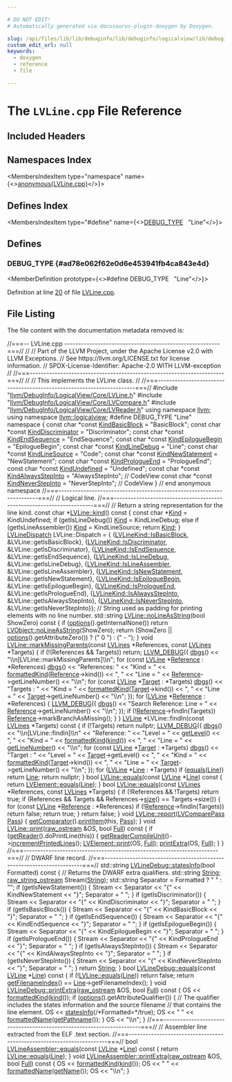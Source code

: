 ```yaml
---

# DO NOT EDIT!
# Automatically generated via docusaurus-plugin-doxygen by Doxygen.

slug: /api/files/lib/lib/debuginfo/lib/debuginfo/logicalview/lib/debuginfo/logicalview/core/lvline-cpp
custom_edit_url: null
keywords:
  - doxygen
  - reference
  - file

---
```





# The `LVLine.cpp` File Reference

<DoxygenPage pluginConfig={pluginConfig}>



## Included Headers

<IncludesList>
<IncludesListItem
  filePath="llvm/DebugInfo/LogicalView/Core/LVLine.h"
  permalink="/docs/api/files/include/include/llvm/include/llvm/debuginfo/include/llvm/debuginfo/logicalview/include/llvm/debuginfo/logicalview/core/lvline-h"
  isLocal="true" />
<IncludesListItem
  filePath="llvm/DebugInfo/LogicalView/Core/LVCompare.h"
  permalink="/docs/api/files/include/include/llvm/include/llvm/debuginfo/include/llvm/debuginfo/logicalview/include/llvm/debuginfo/logicalview/core/lvcompare-h"
  isLocal="true" />
<IncludesListItem
  filePath="llvm/DebugInfo/LogicalView/Core/LVReader.h"
  permalink="/docs/api/files/include/include/llvm/include/llvm/debuginfo/include/llvm/debuginfo/logicalview/include/llvm/debuginfo/logicalview/core/lvreader-h"
  isLocal="true" />
</IncludesList>

## Namespaces Index

<MembersIndex>

<MembersIndexItem
  type="namespace"
  name={<><a href="/docs/api/namespaces/anonymous-lvline-cpp-">anonymous&#123;LVLine.cpp&#125;</a></>}>
</MembersIndexItem>

</MembersIndex>

## Defines Index

<MembersIndex>

<MembersIndexItem
  type="#define"
  name={<><a href="#ad78e062f62e0d6e453941fb4ca843e4d">DEBUG&#95;TYPE</a>&nbsp;&nbsp;&nbsp;&quot;Line&quot;</>}>
</MembersIndexItem>

</MembersIndex>


<SectionDefinition>

## Defines

### DEBUG&#95;TYPE {#ad78e062f62e0d6e453941fb4ca843e4d}

<MemberDefinition
  prototype={<>#define DEBUG&#95;TYPE&nbsp;&nbsp;&nbsp;&quot;Line&quot;</>}>

Definition at line <a href="#l00020">20</a> of file <a href="/docs/api/files/lib/lib/debuginfo/lib/debuginfo/logicalview/lib/debuginfo/logicalview/core/lvline-cpp">LVLine.cpp</a>.
</MemberDefinition>

</SectionDefinition>

## File Listing

The file content with the documentation metadata removed is:

<ProgramListing>

<Link id="l00001" /><CodeLine lineNumber="1"><Highlight kind="comment">//===-- LVLine.cpp --------------------------------------------------------===//</Highlight><Highlight kind="normal"></Highlight></CodeLine>
<Link id="l00002" /><CodeLine lineNumber="2"><Highlight kind="normal"></Highlight><Highlight kind="comment">//</Highlight><Highlight kind="normal"></Highlight></CodeLine>
<Link id="l00003" /><CodeLine lineNumber="3"><Highlight kind="normal"></Highlight><Highlight kind="comment">// Part of the LLVM Project, under the Apache License v2.0 with LLVM Exceptions.</Highlight><Highlight kind="normal"></Highlight></CodeLine>
<Link id="l00004" /><CodeLine lineNumber="4"><Highlight kind="normal"></Highlight><Highlight kind="comment">// See https://llvm.org/LICENSE.txt for license information.</Highlight><Highlight kind="normal"></Highlight></CodeLine>
<Link id="l00005" /><CodeLine lineNumber="5"><Highlight kind="normal"></Highlight><Highlight kind="comment">// SPDX-License-Identifier: Apache-2.0 WITH LLVM-exception</Highlight><Highlight kind="normal"></Highlight></CodeLine>
<Link id="l00006" /><CodeLine lineNumber="6"><Highlight kind="normal"></Highlight><Highlight kind="comment">//</Highlight><Highlight kind="normal"></Highlight></CodeLine>
<Link id="l00007" /><CodeLine lineNumber="7"><Highlight kind="normal"></Highlight><Highlight kind="comment">//===----------------------------------------------------------------------===//</Highlight><Highlight kind="normal"></Highlight></CodeLine>
<Link id="l00008" /><CodeLine lineNumber="8"><Highlight kind="normal"></Highlight><Highlight kind="comment">//</Highlight><Highlight kind="normal"></Highlight></CodeLine>
<Link id="l00009" /><CodeLine lineNumber="9"><Highlight kind="normal"></Highlight><Highlight kind="comment">// This implements the LVLine class.</Highlight><Highlight kind="normal"></Highlight></CodeLine>
<Link id="l00010" /><CodeLine lineNumber="10"><Highlight kind="normal"></Highlight><Highlight kind="comment">//</Highlight><Highlight kind="normal"></Highlight></CodeLine>
<Link id="l00011" /><CodeLine lineNumber="11"><Highlight kind="normal"></Highlight><Highlight kind="comment">//===----------------------------------------------------------------------===//</Highlight><Highlight kind="normal"></Highlight></CodeLine>
<Link id="l00012" /><CodeLine lineNumber="12"><Highlight kind="normal"></Highlight></CodeLine>
<Link id="l00013" /><CodeLine lineNumber="13"><Highlight kind="normal"></Highlight><Highlight kind="preprocessor">#include &quot;<a href="/docs/api/files/include/include/llvm/include/llvm/debuginfo/include/llvm/debuginfo/logicalview/include/llvm/debuginfo/logicalview/core/lvline-h">llvm/DebugInfo/LogicalView/Core/LVLine.h</a>&quot;</Highlight><Highlight kind="normal"></Highlight></CodeLine>
<Link id="l00014" /><CodeLine lineNumber="14"><Highlight kind="normal"></Highlight><Highlight kind="preprocessor">#include &quot;<a href="/docs/api/files/include/include/llvm/include/llvm/debuginfo/include/llvm/debuginfo/logicalview/include/llvm/debuginfo/logicalview/core/lvcompare-h">llvm/DebugInfo/LogicalView/Core/LVCompare.h</a>&quot;</Highlight><Highlight kind="normal"></Highlight></CodeLine>
<Link id="l00015" /><CodeLine lineNumber="15"><Highlight kind="normal"></Highlight><Highlight kind="preprocessor">#include &quot;<a href="/docs/api/files/include/include/llvm/include/llvm/debuginfo/include/llvm/debuginfo/logicalview/include/llvm/debuginfo/logicalview/core/lvreader-h">llvm/DebugInfo/LogicalView/Core/LVReader.h</a>&quot;</Highlight><Highlight kind="normal"></Highlight></CodeLine>
<Link id="l00016" /><CodeLine lineNumber="16"><Highlight kind="normal"></Highlight></CodeLine>
<Link id="l00017" /><CodeLine lineNumber="17"><Highlight kind="normal"></Highlight><Highlight kind="keyword">using namespace </Highlight><Highlight kind="normal"><a href="/docs/api/namespaces/llvm">llvm</a>;</Highlight></CodeLine>
<Link id="l00018" /><CodeLine lineNumber="18"><Highlight kind="normal"></Highlight><Highlight kind="keyword">using namespace </Highlight><Highlight kind="normal"><a href="/docs/api/namespaces/llvm/logicalview">llvm::logicalview</a>;</Highlight></CodeLine>
<Link id="l00019" /><CodeLine lineNumber="19"><Highlight kind="normal"></Highlight></CodeLine>
<Link id="l00020" /><CodeLine lineNumber="20" lineLink="#ad78e062f62e0d6e453941fb4ca843e4d"><Highlight kind="normal"></Highlight><Highlight kind="preprocessor">#define DEBUG&#95;TYPE &quot;Line&quot;</Highlight><Highlight kind="normal"></Highlight></CodeLine>
<Link id="l00021" /><CodeLine lineNumber="21"><Highlight kind="normal"></Highlight></CodeLine>
<Link id="l00022" /><CodeLine lineNumber="22" lineLink="/docs/api/namespaces/anonymous-lvline-cpp-"><Highlight kind="normal"></Highlight><Highlight kind="keyword">namespace </Highlight><Highlight kind="normal">&#123;</Highlight></CodeLine>
<Link id="l00023" /><CodeLine lineNumber="23" lineLink="/docs/api/namespaces/anonymous-lvline-cpp-/#af4d00491e0e47d9edec9cd85990ebac5"><Highlight kind="normal"></Highlight><Highlight kind="keyword">const</Highlight><Highlight kind="normal"> </Highlight><Highlight kind="keywordtype">char</Highlight><Highlight kind="normal"> &#42;</Highlight><Highlight kind="keyword">const</Highlight><Highlight kind="normal"> <a href="/docs/api/namespaces/anonymous-lvline-cpp-/#af4d00491e0e47d9edec9cd85990ebac5">KindBasicBlock</a> = </Highlight><Highlight kind="stringliteral">&quot;BasicBlock&quot;</Highlight><Highlight kind="normal">;</Highlight></CodeLine>
<Link id="l00024" /><CodeLine lineNumber="24" lineLink="/docs/api/namespaces/anonymous-lvline-cpp-/#adf0fe3ce808fe9d66c70c8353bf980eb"><Highlight kind="normal"></Highlight><Highlight kind="keyword">const</Highlight><Highlight kind="normal"> </Highlight><Highlight kind="keywordtype">char</Highlight><Highlight kind="normal"> &#42;</Highlight><Highlight kind="keyword">const</Highlight><Highlight kind="normal"> <a href="/docs/api/namespaces/anonymous-lvline-cpp-/#adf0fe3ce808fe9d66c70c8353bf980eb">KindDiscriminator</a> = </Highlight><Highlight kind="stringliteral">&quot;Discriminator&quot;</Highlight><Highlight kind="normal">;</Highlight></CodeLine>
<Link id="l00025" /><CodeLine lineNumber="25" lineLink="/docs/api/namespaces/anonymous-lvline-cpp-/#a4d871fc97745bc2f42886e6e22c95e2d"><Highlight kind="normal"></Highlight><Highlight kind="keyword">const</Highlight><Highlight kind="normal"> </Highlight><Highlight kind="keywordtype">char</Highlight><Highlight kind="normal"> &#42;</Highlight><Highlight kind="keyword">const</Highlight><Highlight kind="normal"> <a href="/docs/api/namespaces/anonymous-lvline-cpp-/#a4d871fc97745bc2f42886e6e22c95e2d">KindEndSequence</a> = </Highlight><Highlight kind="stringliteral">&quot;EndSequence&quot;</Highlight><Highlight kind="normal">;</Highlight></CodeLine>
<Link id="l00026" /><CodeLine lineNumber="26" lineLink="/docs/api/namespaces/anonymous-lvline-cpp-/#a1f2c512e9cfc98301f1100fde143841c"><Highlight kind="normal"></Highlight><Highlight kind="keyword">const</Highlight><Highlight kind="normal"> </Highlight><Highlight kind="keywordtype">char</Highlight><Highlight kind="normal"> &#42;</Highlight><Highlight kind="keyword">const</Highlight><Highlight kind="normal"> <a href="/docs/api/namespaces/anonymous-lvline-cpp-/#a1f2c512e9cfc98301f1100fde143841c">KindEpilogueBegin</a> = </Highlight><Highlight kind="stringliteral">&quot;EpilogueBegin&quot;</Highlight><Highlight kind="normal">;</Highlight></CodeLine>
<Link id="l00027" /><CodeLine lineNumber="27" lineLink="/docs/api/namespaces/anonymous-lvline-cpp-/#a05a82780ea22636fde9b115f29109b72"><Highlight kind="normal"></Highlight><Highlight kind="keyword">const</Highlight><Highlight kind="normal"> </Highlight><Highlight kind="keywordtype">char</Highlight><Highlight kind="normal"> &#42;</Highlight><Highlight kind="keyword">const</Highlight><Highlight kind="normal"> <a href="/docs/api/namespaces/anonymous-lvline-cpp-/#a05a82780ea22636fde9b115f29109b72">KindLineDebug</a> = </Highlight><Highlight kind="stringliteral">&quot;Line&quot;</Highlight><Highlight kind="normal">;</Highlight></CodeLine>
<Link id="l00028" /><CodeLine lineNumber="28" lineLink="/docs/api/namespaces/anonymous-lvline-cpp-/#a9e30456829a3abf7c9fb5f3abe983f82"><Highlight kind="normal"></Highlight><Highlight kind="keyword">const</Highlight><Highlight kind="normal"> </Highlight><Highlight kind="keywordtype">char</Highlight><Highlight kind="normal"> &#42;</Highlight><Highlight kind="keyword">const</Highlight><Highlight kind="normal"> <a href="/docs/api/namespaces/anonymous-lvline-cpp-/#a9e30456829a3abf7c9fb5f3abe983f82">KindLineSource</a> = </Highlight><Highlight kind="stringliteral">&quot;Code&quot;</Highlight><Highlight kind="normal">;</Highlight></CodeLine>
<Link id="l00029" /><CodeLine lineNumber="29" lineLink="/docs/api/namespaces/anonymous-lvline-cpp-/#a74cf1069e021322119a27002f139beba"><Highlight kind="normal"></Highlight><Highlight kind="keyword">const</Highlight><Highlight kind="normal"> </Highlight><Highlight kind="keywordtype">char</Highlight><Highlight kind="normal"> &#42;</Highlight><Highlight kind="keyword">const</Highlight><Highlight kind="normal"> <a href="/docs/api/namespaces/anonymous-lvline-cpp-/#a74cf1069e021322119a27002f139beba">KindNewStatement</a> = </Highlight><Highlight kind="stringliteral">&quot;NewStatement&quot;</Highlight><Highlight kind="normal">;</Highlight></CodeLine>
<Link id="l00030" /><CodeLine lineNumber="30" lineLink="/docs/api/namespaces/anonymous-lvline-cpp-/#a0acd7cf8ed1d74ffd03bcc187414f463"><Highlight kind="normal"></Highlight><Highlight kind="keyword">const</Highlight><Highlight kind="normal"> </Highlight><Highlight kind="keywordtype">char</Highlight><Highlight kind="normal"> &#42;</Highlight><Highlight kind="keyword">const</Highlight><Highlight kind="normal"> <a href="/docs/api/namespaces/anonymous-lvline-cpp-/#a0acd7cf8ed1d74ffd03bcc187414f463">KindPrologueEnd</a> = </Highlight><Highlight kind="stringliteral">&quot;PrologueEnd&quot;</Highlight><Highlight kind="normal">;</Highlight></CodeLine>
<Link id="l00031" /><CodeLine lineNumber="31" lineLink="/docs/api/namespaces/anonymous-lvline-cpp-/#a2df4afc504f3b3c42fb8d8e926c761db"><Highlight kind="normal"></Highlight><Highlight kind="keyword">const</Highlight><Highlight kind="normal"> </Highlight><Highlight kind="keywordtype">char</Highlight><Highlight kind="normal"> &#42;</Highlight><Highlight kind="keyword">const</Highlight><Highlight kind="normal"> <a href="/docs/api/namespaces/anonymous-lvline-cpp-/#a2df4afc504f3b3c42fb8d8e926c761db">KindUndefined</a> = </Highlight><Highlight kind="stringliteral">&quot;Undefined&quot;</Highlight><Highlight kind="normal">;</Highlight></CodeLine>
<Link id="l00032" /><CodeLine lineNumber="32" lineLink="/docs/api/namespaces/anonymous-lvline-cpp-/#ac9f03bf6beea5fb9675367abf5deb58d"><Highlight kind="normal"></Highlight><Highlight kind="keyword">const</Highlight><Highlight kind="normal"> </Highlight><Highlight kind="keywordtype">char</Highlight><Highlight kind="normal"> &#42;</Highlight><Highlight kind="keyword">const</Highlight><Highlight kind="normal"> <a href="/docs/api/namespaces/anonymous-lvline-cpp-/#ac9f03bf6beea5fb9675367abf5deb58d">KindAlwaysStepInto</a> = </Highlight><Highlight kind="stringliteral">&quot;AlwaysStepInto&quot;</Highlight><Highlight kind="normal">; </Highlight><Highlight kind="comment">// CodeView</Highlight><Highlight kind="normal"></Highlight></CodeLine>
<Link id="l00033" /><CodeLine lineNumber="33" lineLink="/docs/api/namespaces/anonymous-lvline-cpp-/#ae8e874a5f2c1c0f2502f66510dccd155"><Highlight kind="normal"></Highlight><Highlight kind="keyword">const</Highlight><Highlight kind="normal"> </Highlight><Highlight kind="keywordtype">char</Highlight><Highlight kind="normal"> &#42;</Highlight><Highlight kind="keyword">const</Highlight><Highlight kind="normal"> <a href="/docs/api/namespaces/anonymous-lvline-cpp-/#ae8e874a5f2c1c0f2502f66510dccd155">KindNeverStepInto</a> = </Highlight><Highlight kind="stringliteral">&quot;NeverStepInto&quot;</Highlight><Highlight kind="normal">;   </Highlight><Highlight kind="comment">// CodeView</Highlight><Highlight kind="normal"></Highlight></CodeLine>
<Link id="l00034" /><CodeLine lineNumber="34"><Highlight kind="normal">&#125; </Highlight><Highlight kind="comment">// end anonymous namespace</Highlight><Highlight kind="normal"></Highlight></CodeLine>
<Link id="l00035" /><CodeLine lineNumber="35"><Highlight kind="normal"></Highlight></CodeLine>
<Link id="l00036" /><CodeLine lineNumber="36"><Highlight kind="normal"></Highlight><Highlight kind="comment">//===----------------------------------------------------------------------===//</Highlight><Highlight kind="normal"></Highlight></CodeLine>
<Link id="l00037" /><CodeLine lineNumber="37"><Highlight kind="normal"></Highlight><Highlight kind="comment">// Logical line.</Highlight><Highlight kind="normal"></Highlight></CodeLine>
<Link id="l00038" /><CodeLine lineNumber="38"><Highlight kind="normal"></Highlight><Highlight kind="comment">//===----------------------------------------------------------------------===//</Highlight><Highlight kind="normal"></Highlight></CodeLine>
<Link id="l00039" /><CodeLine lineNumber="39"><Highlight kind="normal"></Highlight><Highlight kind="comment">// Return a string representation for the line kind.</Highlight><Highlight kind="normal"></Highlight></CodeLine>
<Link id="l00040" /><CodeLine lineNumber="40" lineLink="/docs/api/classes/llvm/logicalview/lvline/#adc5ba30e9e04600372b7d3cf7e957fd5"><Highlight kind="normal"></Highlight><Highlight kind="keyword">const</Highlight><Highlight kind="normal"> </Highlight><Highlight kind="keywordtype">char</Highlight><Highlight kind="normal"> &#42;<a href="/docs/api/classes/llvm/logicalview/lvline/#adc5ba30e9e04600372b7d3cf7e957fd5">LVLine::kind</a>()</Highlight><Highlight kind="keyword"> const </Highlight><Highlight kind="normal">&#123;</Highlight></CodeLine>
<Link id="l00041" /><CodeLine lineNumber="41"><Highlight kind="normal">  </Highlight><Highlight kind="keyword">const</Highlight><Highlight kind="normal"> </Highlight><Highlight kind="keywordtype">char</Highlight><Highlight kind="normal"> &#42;<a href="/docs/api/namespaces/llvm/logicalview/#af64c789b30b79a5f18889270bccef27ead626102cfc2416a570fc0dc582a9b771">Kind</a> = KindUndefined;</Highlight></CodeLine>
<Link id="l00042" /><CodeLine lineNumber="42"><Highlight kind="normal">  </Highlight><Highlight kind="keywordflow">if</Highlight><Highlight kind="normal"> (getIsLineDebug())</Highlight></CodeLine>
<Link id="l00043" /><CodeLine lineNumber="43"><Highlight kind="normal">    <a href="/docs/api/namespaces/llvm/logicalview/#af64c789b30b79a5f18889270bccef27ead626102cfc2416a570fc0dc582a9b771">Kind</a> = KindLineDebug;</Highlight></CodeLine>
<Link id="l00044" /><CodeLine lineNumber="44"><Highlight kind="normal">  </Highlight><Highlight kind="keywordflow">else</Highlight><Highlight kind="normal"> </Highlight><Highlight kind="keywordflow">if</Highlight><Highlight kind="normal"> (getIsLineAssembler())</Highlight></CodeLine>
<Link id="l00045" /><CodeLine lineNumber="45"><Highlight kind="normal">    <a href="/docs/api/namespaces/llvm/logicalview/#af64c789b30b79a5f18889270bccef27ead626102cfc2416a570fc0dc582a9b771">Kind</a> = KindLineSource;</Highlight></CodeLine>
<Link id="l00046" /><CodeLine lineNumber="46"><Highlight kind="normal">  </Highlight><Highlight kind="keywordflow">return</Highlight><Highlight kind="normal"> <a href="/docs/api/namespaces/llvm/logicalview/#af64c789b30b79a5f18889270bccef27ead626102cfc2416a570fc0dc582a9b771">Kind</a>;</Highlight></CodeLine>
<Link id="l00047" /><CodeLine lineNumber="47"><Highlight kind="normal">&#125;</Highlight></CodeLine>
<Link id="l00048" /><CodeLine lineNumber="48"><Highlight kind="normal"></Highlight></CodeLine>
<Link id="l00049" /><CodeLine lineNumber="49"><Highlight kind="normal"><a href="/docs/api/namespaces/llvm/logicalview/#a1e9ba607f668a01329e28f5ed0762246">LVLineDispatch</a> LVLine::Dispatch = &#123;</Highlight></CodeLine>
<Link id="l00050" /><CodeLine lineNumber="50"><Highlight kind="normal">    &#123;<a href="/docs/api/namespaces/llvm/logicalview/#a4fb88498f1d8cd98780c0efa2f375336a6168a0859683f97b2b5d9cbba8c8e257">LVLineKind::IsBasicBlock</a>, &amp;LVLine::getIsBasicBlock&#125;,</Highlight></CodeLine>
<Link id="l00051" /><CodeLine lineNumber="51"><Highlight kind="normal">    &#123;<a href="/docs/api/namespaces/llvm/logicalview/#a4fb88498f1d8cd98780c0efa2f375336af68d45f25392ac94653fdef15baff34e">LVLineKind::IsDiscriminator</a>, &amp;LVLine::getIsDiscriminator&#125;,</Highlight></CodeLine>
<Link id="l00052" /><CodeLine lineNumber="52"><Highlight kind="normal">    &#123;<a href="/docs/api/namespaces/llvm/logicalview/#a4fb88498f1d8cd98780c0efa2f375336abd287ea9da334cd09c1e2c67af106bc6">LVLineKind::IsEndSequence</a>, &amp;LVLine::getIsEndSequence&#125;,</Highlight></CodeLine>
<Link id="l00053" /><CodeLine lineNumber="53"><Highlight kind="normal">    &#123;<a href="/docs/api/namespaces/llvm/logicalview/#a4fb88498f1d8cd98780c0efa2f375336a45bb89d7ce1e65df49f3c2a5cf216a9e">LVLineKind::IsLineDebug</a>, &amp;LVLine::getIsLineDebug&#125;,</Highlight></CodeLine>
<Link id="l00054" /><CodeLine lineNumber="54"><Highlight kind="normal">    &#123;<a href="/docs/api/namespaces/llvm/logicalview/#a4fb88498f1d8cd98780c0efa2f375336a35ff992760017bb12dd87737bc73c50b">LVLineKind::IsLineAssembler</a>, &amp;LVLine::getIsLineAssembler&#125;,</Highlight></CodeLine>
<Link id="l00055" /><CodeLine lineNumber="55"><Highlight kind="normal">    &#123;<a href="/docs/api/namespaces/llvm/logicalview/#a4fb88498f1d8cd98780c0efa2f375336aa029b03eaba8b6dfabd628cf32ac4f44">LVLineKind::IsNewStatement</a>, &amp;LVLine::getIsNewStatement&#125;,</Highlight></CodeLine>
<Link id="l00056" /><CodeLine lineNumber="56"><Highlight kind="normal">    &#123;<a href="/docs/api/namespaces/llvm/logicalview/#a4fb88498f1d8cd98780c0efa2f375336a3b10f9d068c0e6888102f444a501c47b">LVLineKind::IsEpilogueBegin</a>, &amp;LVLine::getIsEpilogueBegin&#125;,</Highlight></CodeLine>
<Link id="l00057" /><CodeLine lineNumber="57"><Highlight kind="normal">    &#123;<a href="/docs/api/namespaces/llvm/logicalview/#a4fb88498f1d8cd98780c0efa2f375336aa5a52802d816b1166f70222433e6c6dd">LVLineKind::IsPrologueEnd</a>, &amp;LVLine::getIsPrologueEnd&#125;,</Highlight></CodeLine>
<Link id="l00058" /><CodeLine lineNumber="58"><Highlight kind="normal">    &#123;<a href="/docs/api/namespaces/llvm/logicalview/#a4fb88498f1d8cd98780c0efa2f375336a50d4705ee0083c52abb656dd67ddb150">LVLineKind::IsAlwaysStepInto</a>, &amp;LVLine::getIsAlwaysStepInto&#125;,</Highlight></CodeLine>
<Link id="l00059" /><CodeLine lineNumber="59"><Highlight kind="normal">    &#123;<a href="/docs/api/namespaces/llvm/logicalview/#a4fb88498f1d8cd98780c0efa2f375336af078f2fd1776dd9cdd59522d51309ea0">LVLineKind::IsNeverStepInto</a>, &amp;LVLine::getIsNeverStepInto&#125;&#125;;</Highlight></CodeLine>
<Link id="l00060" /><CodeLine lineNumber="60"><Highlight kind="normal"></Highlight></CodeLine>
<Link id="l00061" /><CodeLine lineNumber="61"><Highlight kind="normal"></Highlight><Highlight kind="comment">// String used as padding for printing elements with no line number.</Highlight><Highlight kind="normal"></Highlight></CodeLine>
<Link id="l00062" /><CodeLine lineNumber="62" lineLink="/docs/api/classes/llvm/logicalview/lvline/#a1a3b0435e59b8930d71e535e11a9b4de"><Highlight kind="normal">std::string <a href="/docs/api/classes/llvm/logicalview/lvline/#a1a3b0435e59b8930d71e535e11a9b4de">LVLine::noLineAsString</a>(</Highlight><Highlight kind="keywordtype">bool</Highlight><Highlight kind="normal"> ShowZero)</Highlight><Highlight kind="keyword"> const </Highlight><Highlight kind="normal">&#123;</Highlight></CodeLine>
<Link id="l00063" /><CodeLine lineNumber="63"><Highlight kind="normal">  </Highlight><Highlight kind="keywordflow">if</Highlight><Highlight kind="normal"> (<a href="/docs/api/namespaces/llvm/logicalview/#adc3278484dd140d018661381153aaf8d">options</a>().getInternalNone())</Highlight></CodeLine>
<Link id="l00064" /><CodeLine lineNumber="64"><Highlight kind="normal">    </Highlight><Highlight kind="keywordflow">return</Highlight><Highlight kind="normal"> <a href="/docs/api/classes/llvm/logicalview/lvobject/#ac84d4fb8f9150eb2b1c33b5f578eea90">LVObject::noLineAsString</a>(ShowZero);</Highlight></CodeLine>
<Link id="l00065" /><CodeLine lineNumber="65"><Highlight kind="normal">  </Highlight><Highlight kind="keywordflow">return</Highlight><Highlight kind="normal"> (ShowZero || <a href="/docs/api/namespaces/llvm/logicalview/#adc3278484dd140d018661381153aaf8d">options</a>().getAttributeZero()) ? (</Highlight><Highlight kind="stringliteral">&quot;    0   &quot;</Highlight><Highlight kind="normal">)</Highlight></CodeLine>
<Link id="l00066" /><CodeLine lineNumber="66"><Highlight kind="normal">                                                    : (</Highlight><Highlight kind="stringliteral">&quot;    -   &quot;</Highlight><Highlight kind="normal">);</Highlight></CodeLine>
<Link id="l00067" /><CodeLine lineNumber="67"><Highlight kind="normal">&#125;</Highlight></CodeLine>
<Link id="l00068" /><CodeLine lineNumber="68"><Highlight kind="normal"></Highlight></CodeLine>
<Link id="l00069" /><CodeLine lineNumber="69" lineLink="/docs/api/classes/llvm/logicalview/lvline/#a6d546d2dc7691a900b4ce56e867c3831"><Highlight kind="normal"></Highlight><Highlight kind="keywordtype">void</Highlight><Highlight kind="normal"> <a href="/docs/api/classes/llvm/logicalview/lvline/#a6d546d2dc7691a900b4ce56e867c3831">LVLine::markMissingParents</a>(</Highlight><Highlight kind="keyword">const</Highlight><Highlight kind="normal"> <a href="/docs/api/namespaces/llvm/logicalview/#ad04c501dd7f0cb888ae3e44b71be05e0">LVLines</a> &#42;References,</Highlight></CodeLine>
<Link id="l00070" /><CodeLine lineNumber="70"><Highlight kind="normal">                                </Highlight><Highlight kind="keyword">const</Highlight><Highlight kind="normal"> <a href="/docs/api/namespaces/llvm/logicalview/#ad04c501dd7f0cb888ae3e44b71be05e0">LVLines</a> &#42;Targets) &#123;</Highlight></CodeLine>
<Link id="l00071" /><CodeLine lineNumber="71"><Highlight kind="normal">  </Highlight><Highlight kind="keywordflow">if</Highlight><Highlight kind="normal"> (!(References &amp;&amp; Targets))</Highlight></CodeLine>
<Link id="l00072" /><CodeLine lineNumber="72"><Highlight kind="normal">    </Highlight><Highlight kind="keywordflow">return</Highlight><Highlight kind="normal">;</Highlight></CodeLine>
<Link id="l00073" /><CodeLine lineNumber="73"><Highlight kind="normal"></Highlight></CodeLine>
<Link id="l00074" /><CodeLine lineNumber="74"><Highlight kind="normal">  <a href="/docs/api/files/include/include/llvm/include/llvm/support/debug-h/#a196897517069dda1bdb549e24468f7d7">LLVM&#95;DEBUG</a>(&#123;</Highlight></CodeLine>
<Link id="l00075" /><CodeLine lineNumber="75"><Highlight kind="normal">    <a href="/docs/api/namespaces/llvm/#a7c46c742c31be54870e2038048e6b391">dbgs</a>() &lt;&lt; </Highlight><Highlight kind="stringliteral">&quot;\\n&#91;LVLine::markMissingParents&#93;\\n&quot;</Highlight><Highlight kind="normal">;</Highlight></CodeLine>
<Link id="l00076" /><CodeLine lineNumber="76"><Highlight kind="normal">    </Highlight><Highlight kind="keywordflow">for</Highlight><Highlight kind="normal"> (</Highlight><Highlight kind="keyword">const</Highlight><Highlight kind="normal"> <a href="/docs/api/classes/llvm/logicalview/lvline/#a1015eee700c3e9537e1d692d4f3834d8">LVLine</a> &#42;<a href="/docs/api/namespaces/llvm/logicalview/#a9696bc411b0a7022c2cc78bff5173cefa63d5049791d9d79d86e9a108b0a999ca">Reference</a> : &#42;References)</Highlight></CodeLine>
<Link id="l00077" /><CodeLine lineNumber="77"><Highlight kind="normal">      <a href="/docs/api/namespaces/llvm/#a7c46c742c31be54870e2038048e6b391">dbgs</a>() &lt;&lt; </Highlight><Highlight kind="stringliteral">&quot;References: &quot;</Highlight><Highlight kind="normal"></Highlight></CodeLine>
<Link id="l00078" /><CodeLine lineNumber="78"><Highlight kind="normal">             &lt;&lt; </Highlight><Highlight kind="stringliteral">&quot;Kind = &quot;</Highlight><Highlight kind="normal"> &lt;&lt; <a href="/docs/api/namespaces/llvm/logicalview/#a50fdebf875bf1c764f2dcea6d0eadb35">formattedKind</a>(<a href="/docs/api/namespaces/llvm/logicalview/#a9696bc411b0a7022c2cc78bff5173cefa63d5049791d9d79d86e9a108b0a999ca">Reference</a>-&gt;kind()) &lt;&lt; </Highlight><Highlight kind="stringliteral">&quot;, &quot;</Highlight><Highlight kind="normal"></Highlight></CodeLine>
<Link id="l00079" /><CodeLine lineNumber="79"><Highlight kind="normal">             &lt;&lt; </Highlight><Highlight kind="stringliteral">&quot;Line = &quot;</Highlight><Highlight kind="normal"> &lt;&lt; <a href="/docs/api/namespaces/llvm/logicalview/#a9696bc411b0a7022c2cc78bff5173cefa63d5049791d9d79d86e9a108b0a999ca">Reference</a>-&gt;getLineNumber() &lt;&lt; </Highlight><Highlight kind="stringliteral">&quot;\\n&quot;</Highlight><Highlight kind="normal">;</Highlight></CodeLine>
<Link id="l00080" /><CodeLine lineNumber="80"><Highlight kind="normal">    </Highlight><Highlight kind="keywordflow">for</Highlight><Highlight kind="normal"> (</Highlight><Highlight kind="keyword">const</Highlight><Highlight kind="normal"> <a href="/docs/api/classes/llvm/logicalview/lvline/#a1015eee700c3e9537e1d692d4f3834d8">LVLine</a> &#42;<a href="/docs/api/classes/llvm/target">Target</a> : &#42;Targets)</Highlight></CodeLine>
<Link id="l00081" /><CodeLine lineNumber="81"><Highlight kind="normal">      <a href="/docs/api/namespaces/llvm/#a7c46c742c31be54870e2038048e6b391">dbgs</a>() &lt;&lt; </Highlight><Highlight kind="stringliteral">&quot;Targets   : &quot;</Highlight><Highlight kind="normal"></Highlight></CodeLine>
<Link id="l00082" /><CodeLine lineNumber="82"><Highlight kind="normal">             &lt;&lt; </Highlight><Highlight kind="stringliteral">&quot;Kind = &quot;</Highlight><Highlight kind="normal"> &lt;&lt; <a href="/docs/api/namespaces/llvm/logicalview/#a50fdebf875bf1c764f2dcea6d0eadb35">formattedKind</a>(<a href="/docs/api/classes/llvm/target">Target</a>-&gt;kind()) &lt;&lt; </Highlight><Highlight kind="stringliteral">&quot;, &quot;</Highlight><Highlight kind="normal"></Highlight></CodeLine>
<Link id="l00083" /><CodeLine lineNumber="83"><Highlight kind="normal">             &lt;&lt; </Highlight><Highlight kind="stringliteral">&quot;Line = &quot;</Highlight><Highlight kind="normal"> &lt;&lt; <a href="/docs/api/classes/llvm/target">Target</a>-&gt;getLineNumber() &lt;&lt; </Highlight><Highlight kind="stringliteral">&quot;\\n&quot;</Highlight><Highlight kind="normal">;</Highlight></CodeLine>
<Link id="l00084" /><CodeLine lineNumber="84"><Highlight kind="normal">  &#125;);</Highlight></CodeLine>
<Link id="l00085" /><CodeLine lineNumber="85"><Highlight kind="normal"></Highlight></CodeLine>
<Link id="l00086" /><CodeLine lineNumber="86"><Highlight kind="normal">  </Highlight><Highlight kind="keywordflow">for</Highlight><Highlight kind="normal"> (<a href="/docs/api/classes/llvm/logicalview/lvline/#a1015eee700c3e9537e1d692d4f3834d8">LVLine</a> &#42;<a href="/docs/api/namespaces/llvm/logicalview/#a9696bc411b0a7022c2cc78bff5173cefa63d5049791d9d79d86e9a108b0a999ca">Reference</a> : &#42;References) &#123;</Highlight></CodeLine>
<Link id="l00087" /><CodeLine lineNumber="87"><Highlight kind="normal">    <a href="/docs/api/files/include/include/llvm/include/llvm/support/debug-h/#a196897517069dda1bdb549e24468f7d7">LLVM&#95;DEBUG</a>(&#123;</Highlight></CodeLine>
<Link id="l00088" /><CodeLine lineNumber="88"><Highlight kind="normal">      <a href="/docs/api/namespaces/llvm/#a7c46c742c31be54870e2038048e6b391">dbgs</a>() &lt;&lt; </Highlight><Highlight kind="stringliteral">&quot;Search Reference: Line = &quot;</Highlight><Highlight kind="normal"> &lt;&lt; <a href="/docs/api/namespaces/llvm/logicalview/#a9696bc411b0a7022c2cc78bff5173cefa63d5049791d9d79d86e9a108b0a999ca">Reference</a>-&gt;getLineNumber()</Highlight></CodeLine>
<Link id="l00089" /><CodeLine lineNumber="89"><Highlight kind="normal">             &lt;&lt; </Highlight><Highlight kind="stringliteral">&quot;\\n&quot;</Highlight><Highlight kind="normal">;</Highlight></CodeLine>
<Link id="l00090" /><CodeLine lineNumber="90"><Highlight kind="normal">    &#125;);</Highlight></CodeLine>
<Link id="l00091" /><CodeLine lineNumber="91"><Highlight kind="normal">    </Highlight><Highlight kind="keywordflow">if</Highlight><Highlight kind="normal"> (!<a href="/docs/api/namespaces/llvm/logicalview/#a9696bc411b0a7022c2cc78bff5173cefa63d5049791d9d79d86e9a108b0a999ca">Reference</a>-&gt;findIn(Targets))</Highlight></CodeLine>
<Link id="l00092" /><CodeLine lineNumber="92"><Highlight kind="normal">      <a href="/docs/api/namespaces/llvm/logicalview/#a9696bc411b0a7022c2cc78bff5173cefa63d5049791d9d79d86e9a108b0a999ca">Reference</a>-&gt;markBranchAsMissing();</Highlight></CodeLine>
<Link id="l00093" /><CodeLine lineNumber="93"><Highlight kind="normal">  &#125;</Highlight></CodeLine>
<Link id="l00094" /><CodeLine lineNumber="94"><Highlight kind="normal">&#125;</Highlight></CodeLine>
<Link id="l00095" /><CodeLine lineNumber="95"><Highlight kind="normal"></Highlight></CodeLine>
<Link id="l00096" /><CodeLine lineNumber="96"><Highlight kind="normal"><a href="/docs/api/classes/llvm/logicalview/lvline">LVLine</a> &#42;LVLine::findIn(</Highlight><Highlight kind="keyword">const</Highlight><Highlight kind="normal"> <a href="/docs/api/namespaces/llvm/logicalview/#ad04c501dd7f0cb888ae3e44b71be05e0">LVLines</a> &#42;Targets)</Highlight><Highlight kind="keyword"> const </Highlight><Highlight kind="normal">&#123;</Highlight></CodeLine>
<Link id="l00097" /><CodeLine lineNumber="97"><Highlight kind="normal">  </Highlight><Highlight kind="keywordflow">if</Highlight><Highlight kind="normal"> (!Targets)</Highlight></CodeLine>
<Link id="l00098" /><CodeLine lineNumber="98"><Highlight kind="normal">    </Highlight><Highlight kind="keywordflow">return</Highlight><Highlight kind="normal"> </Highlight><Highlight kind="keyword">nullptr</Highlight><Highlight kind="normal">;</Highlight></CodeLine>
<Link id="l00099" /><CodeLine lineNumber="99"><Highlight kind="normal"></Highlight></CodeLine>
<Link id="l00100" /><CodeLine lineNumber="100"><Highlight kind="normal">  <a href="/docs/api/files/include/include/llvm/include/llvm/support/debug-h/#a196897517069dda1bdb549e24468f7d7">LLVM&#95;DEBUG</a>(&#123;</Highlight></CodeLine>
<Link id="l00101" /><CodeLine lineNumber="101"><Highlight kind="normal">    <a href="/docs/api/namespaces/llvm/#a7c46c742c31be54870e2038048e6b391">dbgs</a>() &lt;&lt; </Highlight><Highlight kind="stringliteral">&quot;\\n&#91;LVLine::findIn&#93;\\n&quot;</Highlight><Highlight kind="normal"></Highlight></CodeLine>
<Link id="l00102" /><CodeLine lineNumber="102"><Highlight kind="normal">           &lt;&lt; </Highlight><Highlight kind="stringliteral">&quot;Reference: &quot;</Highlight><Highlight kind="normal"></Highlight></CodeLine>
<Link id="l00103" /><CodeLine lineNumber="103"><Highlight kind="normal">           &lt;&lt; </Highlight><Highlight kind="stringliteral">&quot;Level = &quot;</Highlight><Highlight kind="normal"> &lt;&lt; <a href="/docs/api/classes/llvm/logicalview/lvobject/#a959a880a044bc5df9bd3877d9a2001cd">getLevel</a>() &lt;&lt; </Highlight><Highlight kind="stringliteral">&quot;, &quot;</Highlight><Highlight kind="normal"></Highlight></CodeLine>
<Link id="l00104" /><CodeLine lineNumber="104"><Highlight kind="normal">           &lt;&lt; </Highlight><Highlight kind="stringliteral">&quot;Kind = &quot;</Highlight><Highlight kind="normal"> &lt;&lt; <a href="/docs/api/namespaces/llvm/logicalview/#a50fdebf875bf1c764f2dcea6d0eadb35">formattedKind</a>(<a href="/docs/api/classes/llvm/logicalview/lvline/#adc5ba30e9e04600372b7d3cf7e957fd5">kind</a>()) &lt;&lt; </Highlight><Highlight kind="stringliteral">&quot;, &quot;</Highlight><Highlight kind="normal"></Highlight></CodeLine>
<Link id="l00105" /><CodeLine lineNumber="105"><Highlight kind="normal">           &lt;&lt; </Highlight><Highlight kind="stringliteral">&quot;Line = &quot;</Highlight><Highlight kind="normal"> &lt;&lt; <a href="/docs/api/classes/llvm/logicalview/lvobject/#ac47eb4987d3db85355e932bd4da81afc">getLineNumber</a>() &lt;&lt; </Highlight><Highlight kind="stringliteral">&quot;\\n&quot;</Highlight><Highlight kind="normal">;</Highlight></CodeLine>
<Link id="l00106" /><CodeLine lineNumber="106"><Highlight kind="normal">    </Highlight><Highlight kind="keywordflow">for</Highlight><Highlight kind="normal"> (</Highlight><Highlight kind="keyword">const</Highlight><Highlight kind="normal"> <a href="/docs/api/classes/llvm/logicalview/lvline">LVLine</a> &#42;<a href="/docs/api/classes/llvm/target">Target</a> : &#42;Targets)</Highlight></CodeLine>
<Link id="l00107" /><CodeLine lineNumber="107"><Highlight kind="normal">      <a href="/docs/api/namespaces/llvm/#a7c46c742c31be54870e2038048e6b391">dbgs</a>() &lt;&lt; </Highlight><Highlight kind="stringliteral">&quot;Target   : &quot;</Highlight><Highlight kind="normal"></Highlight></CodeLine>
<Link id="l00108" /><CodeLine lineNumber="108"><Highlight kind="normal">             &lt;&lt; </Highlight><Highlight kind="stringliteral">&quot;Level = &quot;</Highlight><Highlight kind="normal"> &lt;&lt; <a href="/docs/api/classes/llvm/target">Target</a>-&gt;getLevel() &lt;&lt; </Highlight><Highlight kind="stringliteral">&quot;, &quot;</Highlight><Highlight kind="normal"></Highlight></CodeLine>
<Link id="l00109" /><CodeLine lineNumber="109"><Highlight kind="normal">             &lt;&lt; </Highlight><Highlight kind="stringliteral">&quot;Kind = &quot;</Highlight><Highlight kind="normal"> &lt;&lt; <a href="/docs/api/namespaces/llvm/logicalview/#a50fdebf875bf1c764f2dcea6d0eadb35">formattedKind</a>(<a href="/docs/api/classes/llvm/target">Target</a>-&gt;kind()) &lt;&lt; </Highlight><Highlight kind="stringliteral">&quot;, &quot;</Highlight><Highlight kind="normal"></Highlight></CodeLine>
<Link id="l00110" /><CodeLine lineNumber="110"><Highlight kind="normal">             &lt;&lt; </Highlight><Highlight kind="stringliteral">&quot;Line = &quot;</Highlight><Highlight kind="normal"> &lt;&lt; <a href="/docs/api/classes/llvm/target">Target</a>-&gt;getLineNumber() &lt;&lt; </Highlight><Highlight kind="stringliteral">&quot;\\n&quot;</Highlight><Highlight kind="normal">;</Highlight></CodeLine>
<Link id="l00111" /><CodeLine lineNumber="111"><Highlight kind="normal">  &#125;);</Highlight></CodeLine>
<Link id="l00112" /><CodeLine lineNumber="112"><Highlight kind="normal"></Highlight></CodeLine>
<Link id="l00113" /><CodeLine lineNumber="113"><Highlight kind="normal">  </Highlight><Highlight kind="keywordflow">for</Highlight><Highlight kind="normal"> (<a href="/docs/api/classes/llvm/logicalview/lvline">LVLine</a> &#42;<a href="/docs/api/classes/llvm/codeview/line">Line</a> : &#42;Targets)</Highlight></CodeLine>
<Link id="l00114" /><CodeLine lineNumber="114"><Highlight kind="normal">    </Highlight><Highlight kind="keywordflow">if</Highlight><Highlight kind="normal"> (<a href="/docs/api/classes/llvm/logicalview/lvline/#afbd5df8c9ed8f0100036ccc619687009">equals</a>(<a href="/docs/api/classes/llvm/codeview/line">Line</a>))</Highlight></CodeLine>
<Link id="l00115" /><CodeLine lineNumber="115"><Highlight kind="normal">      </Highlight><Highlight kind="keywordflow">return</Highlight><Highlight kind="normal"> <a href="/docs/api/classes/llvm/codeview/line">Line</a>;</Highlight></CodeLine>
<Link id="l00116" /><CodeLine lineNumber="116"><Highlight kind="normal"></Highlight></CodeLine>
<Link id="l00117" /><CodeLine lineNumber="117"><Highlight kind="normal">  </Highlight><Highlight kind="keywordflow">return</Highlight><Highlight kind="normal"> </Highlight><Highlight kind="keyword">nullptr</Highlight><Highlight kind="normal">;</Highlight></CodeLine>
<Link id="l00118" /><CodeLine lineNumber="118"><Highlight kind="normal">&#125;</Highlight></CodeLine>
<Link id="l00119" /><CodeLine lineNumber="119"><Highlight kind="normal"></Highlight></CodeLine>
<Link id="l00120" /><CodeLine lineNumber="120" lineLink="/docs/api/classes/llvm/logicalview/lvline/#afbd5df8c9ed8f0100036ccc619687009"><Highlight kind="normal"></Highlight><Highlight kind="keywordtype">bool</Highlight><Highlight kind="normal"> <a href="/docs/api/classes/llvm/logicalview/lvline/#afbd5df8c9ed8f0100036ccc619687009">LVLine::equals</a>(</Highlight><Highlight kind="keyword">const</Highlight><Highlight kind="normal"> <a href="/docs/api/classes/llvm/logicalview/lvline/#a1015eee700c3e9537e1d692d4f3834d8">LVLine</a> &#42;<a href="/docs/api/classes/llvm/codeview/line">Line</a>)</Highlight><Highlight kind="keyword"> const </Highlight><Highlight kind="normal">&#123;</Highlight></CodeLine>
<Link id="l00121" /><CodeLine lineNumber="121"><Highlight kind="normal">  </Highlight><Highlight kind="keywordflow">return</Highlight><Highlight kind="normal"> <a href="/docs/api/classes/llvm/logicalview/lvelement/#ac0459563670f2d145bd04fe6d2401bb6">LVElement::equals</a>(<a href="/docs/api/classes/llvm/codeview/line">Line</a>);</Highlight></CodeLine>
<Link id="l00122" /><CodeLine lineNumber="122"><Highlight kind="normal">&#125;</Highlight></CodeLine>
<Link id="l00123" /><CodeLine lineNumber="123"><Highlight kind="normal"></Highlight></CodeLine>
<Link id="l00124" /><CodeLine lineNumber="124" lineLink="/docs/api/classes/llvm/logicalview/lvline/#af59d9bef370b8a61e8c2e49d0b930f74"><Highlight kind="normal"></Highlight><Highlight kind="keywordtype">bool</Highlight><Highlight kind="normal"> <a href="/docs/api/classes/llvm/logicalview/lvline/#afbd5df8c9ed8f0100036ccc619687009">LVLine::equals</a>(</Highlight><Highlight kind="keyword">const</Highlight><Highlight kind="normal"> <a href="/docs/api/namespaces/llvm/logicalview/#ad04c501dd7f0cb888ae3e44b71be05e0">LVLines</a> &#42;References, </Highlight><Highlight kind="keyword">const</Highlight><Highlight kind="normal"> <a href="/docs/api/namespaces/llvm/logicalview/#ad04c501dd7f0cb888ae3e44b71be05e0">LVLines</a> &#42;Targets) &#123;</Highlight></CodeLine>
<Link id="l00125" /><CodeLine lineNumber="125"><Highlight kind="normal">  </Highlight><Highlight kind="keywordflow">if</Highlight><Highlight kind="normal"> (!References &amp;&amp; !Targets)</Highlight></CodeLine>
<Link id="l00126" /><CodeLine lineNumber="126"><Highlight kind="normal">    </Highlight><Highlight kind="keywordflow">return</Highlight><Highlight kind="normal"> </Highlight><Highlight kind="keyword">true</Highlight><Highlight kind="normal">;</Highlight></CodeLine>
<Link id="l00127" /><CodeLine lineNumber="127"><Highlight kind="normal">  </Highlight><Highlight kind="keywordflow">if</Highlight><Highlight kind="normal"> (References &amp;&amp; Targets &amp;&amp; References-&gt;<a href="/docs/api/classes/llvm/smallvectortemplatecommon/#a1c479a8c434377c2b8cb056bdfdfc201">size</a>() == Targets-&gt;size()) &#123;</Highlight></CodeLine>
<Link id="l00128" /><CodeLine lineNumber="128"><Highlight kind="normal">    </Highlight><Highlight kind="keywordflow">for</Highlight><Highlight kind="normal"> (</Highlight><Highlight kind="keyword">const</Highlight><Highlight kind="normal"> <a href="/docs/api/classes/llvm/logicalview/lvline/#a1015eee700c3e9537e1d692d4f3834d8">LVLine</a> &#42;<a href="/docs/api/namespaces/llvm/logicalview/#a9696bc411b0a7022c2cc78bff5173cefa63d5049791d9d79d86e9a108b0a999ca">Reference</a> : &#42;References)</Highlight></CodeLine>
<Link id="l00129" /><CodeLine lineNumber="129"><Highlight kind="normal">      </Highlight><Highlight kind="keywordflow">if</Highlight><Highlight kind="normal"> (!<a href="/docs/api/namespaces/llvm/logicalview/#a9696bc411b0a7022c2cc78bff5173cefa63d5049791d9d79d86e9a108b0a999ca">Reference</a>-&gt;findIn(Targets))</Highlight></CodeLine>
<Link id="l00130" /><CodeLine lineNumber="130"><Highlight kind="normal">        </Highlight><Highlight kind="keywordflow">return</Highlight><Highlight kind="normal"> </Highlight><Highlight kind="keyword">false</Highlight><Highlight kind="normal">;</Highlight></CodeLine>
<Link id="l00131" /><CodeLine lineNumber="131"><Highlight kind="normal">    </Highlight><Highlight kind="keywordflow">return</Highlight><Highlight kind="normal"> </Highlight><Highlight kind="keyword">true</Highlight><Highlight kind="normal">;</Highlight></CodeLine>
<Link id="l00132" /><CodeLine lineNumber="132"><Highlight kind="normal">  &#125;</Highlight></CodeLine>
<Link id="l00133" /><CodeLine lineNumber="133"><Highlight kind="normal">  </Highlight><Highlight kind="keywordflow">return</Highlight><Highlight kind="normal"> </Highlight><Highlight kind="keyword">false</Highlight><Highlight kind="normal">;</Highlight></CodeLine>
<Link id="l00134" /><CodeLine lineNumber="134"><Highlight kind="normal">&#125;</Highlight></CodeLine>
<Link id="l00135" /><CodeLine lineNumber="135"><Highlight kind="normal"></Highlight></CodeLine>
<Link id="l00136" /><CodeLine lineNumber="136" lineLink="/docs/api/classes/llvm/logicalview/lvline/#ad49559904127554f5ce29dc9590e45fc"><Highlight kind="normal"></Highlight><Highlight kind="keywordtype">void</Highlight><Highlight kind="normal"> <a href="/docs/api/classes/llvm/logicalview/lvline/#ad49559904127554f5ce29dc9590e45fc">LVLine::report</a>(<a href="/docs/api/namespaces/llvm/logicalview/#a2f63e339cd88f5a8e97a8150ea9129d2">LVComparePass</a> <a href="/docs/api/classes/llvm/pass">Pass</a>) &#123;</Highlight></CodeLine>
<Link id="l00137" /><CodeLine lineNumber="137"><Highlight kind="normal">  <a href="/docs/api/namespaces/llvm/logicalview/#ae64a3f52eeed4d027b08ef08eb62b6d1">getComparator</a>().<a href="/docs/api/classes/llvm/logicalview/lvcompare/#a0ff43231b0f598f4ddce5d6680126bdf">printItem</a>(</Highlight><Highlight kind="keyword">this</Highlight><Highlight kind="normal">, <a href="/docs/api/classes/llvm/pass">Pass</a>);</Highlight></CodeLine>
<Link id="l00138" /><CodeLine lineNumber="138"><Highlight kind="normal">&#125;</Highlight></CodeLine>
<Link id="l00139" /><CodeLine lineNumber="139"><Highlight kind="normal"></Highlight></CodeLine>
<Link id="l00140" /><CodeLine lineNumber="140" lineLink="/docs/api/classes/llvm/logicalview/lvline/#adcc147f0a6d7ea6d42f7935075b46de1"><Highlight kind="normal"></Highlight><Highlight kind="keywordtype">void</Highlight><Highlight kind="normal"> <a href="/docs/api/classes/llvm/logicalview/lvline/#adcc147f0a6d7ea6d42f7935075b46de1">LVLine::print</a>(<a href="/docs/api/classes/llvm/raw-ostream">raw&#95;ostream</a> &amp;OS, </Highlight><Highlight kind="keywordtype">bool</Highlight><Highlight kind="normal"> <a href="/docs/api/namespaces/llvm/#ad5b7ced2aa529c892b2219cd29b08760abbd47109890259c0127154db1af26c75">Full</a>)</Highlight><Highlight kind="keyword"> const </Highlight><Highlight kind="normal">&#123;</Highlight></CodeLine>
<Link id="l00141" /><CodeLine lineNumber="141"><Highlight kind="normal">  </Highlight><Highlight kind="keywordflow">if</Highlight><Highlight kind="normal"> (<a href="/docs/api/namespaces/llvm/logicalview/#a1c10e59416d98e95d2bc433fdb8273ab">getReader</a>().doPrintLine(</Highlight><Highlight kind="keyword">this</Highlight><Highlight kind="normal">)) &#123;</Highlight></CodeLine>
<Link id="l00142" /><CodeLine lineNumber="142"><Highlight kind="normal">    <a href="/docs/api/namespaces/llvm/logicalview/#a5caa751076636bb6406202e10ad062c7">getReaderCompileUnit</a>()-&gt;<a href="/docs/api/classes/llvm/logicalview/lvscopecompileunit/#ab5cb5a24db886a30a0d5eccb4e2de6df">incrementPrintedLines</a>();</Highlight></CodeLine>
<Link id="l00143" /><CodeLine lineNumber="143"><Highlight kind="normal">    <a href="/docs/api/classes/llvm/logicalview/lvobject/#a3e05892840abc9d678e261136a722c8f">LVElement::print</a>(OS, <a href="/docs/api/namespaces/llvm/#ad5b7ced2aa529c892b2219cd29b08760abbd47109890259c0127154db1af26c75">Full</a>);</Highlight></CodeLine>
<Link id="l00144" /><CodeLine lineNumber="144"><Highlight kind="normal">    <a href="/docs/api/classes/llvm/logicalview/lvline/#a88b978eda90dc9a93680572c9587850b">printExtra</a>(OS, <a href="/docs/api/namespaces/llvm/#ad5b7ced2aa529c892b2219cd29b08760abbd47109890259c0127154db1af26c75">Full</a>);</Highlight></CodeLine>
<Link id="l00145" /><CodeLine lineNumber="145"><Highlight kind="normal">  &#125;</Highlight></CodeLine>
<Link id="l00146" /><CodeLine lineNumber="146"><Highlight kind="normal">&#125;</Highlight></CodeLine>
<Link id="l00147" /><CodeLine lineNumber="147"><Highlight kind="normal"></Highlight></CodeLine>
<Link id="l00148" /><CodeLine lineNumber="148"><Highlight kind="normal"></Highlight><Highlight kind="comment">//===----------------------------------------------------------------------===//</Highlight><Highlight kind="normal"></Highlight></CodeLine>
<Link id="l00149" /><CodeLine lineNumber="149"><Highlight kind="normal"></Highlight><Highlight kind="comment">// DWARF line record.</Highlight><Highlight kind="normal"></Highlight></CodeLine>
<Link id="l00150" /><CodeLine lineNumber="150"><Highlight kind="normal"></Highlight><Highlight kind="comment">//===----------------------------------------------------------------------===//</Highlight><Highlight kind="normal"></Highlight></CodeLine>
<Link id="l00151" /><CodeLine lineNumber="151" lineLink="/docs/api/classes/llvm/logicalview/lvlinedebug/#acfa4a6575e51967c11781e0cf581275a"><Highlight kind="normal">std::string <a href="/docs/api/classes/llvm/logicalview/lvlinedebug/#acfa4a6575e51967c11781e0cf581275a">LVLineDebug::statesInfo</a>(</Highlight><Highlight kind="keywordtype">bool</Highlight><Highlight kind="normal"> Formatted)</Highlight><Highlight kind="keyword"> const </Highlight><Highlight kind="normal">&#123;</Highlight></CodeLine>
<Link id="l00152" /><CodeLine lineNumber="152"><Highlight kind="normal">  </Highlight><Highlight kind="comment">// Returns the DWARF extra qualifiers.</Highlight><Highlight kind="normal"></Highlight></CodeLine>
<Link id="l00153" /><CodeLine lineNumber="153"><Highlight kind="normal">  std::string <a href="/docs/api/namespaces/llvm/#ac226f3d2b9ca090171a8e0a8cb92c343a27118326006d3829667a400ad23d5d98">String</a>;</Highlight></CodeLine>
<Link id="l00154" /><CodeLine lineNumber="154"><Highlight kind="normal">  <a href="/docs/api/classes/llvm/raw-string-ostream">raw&#95;string&#95;ostream</a> Stream(<a href="/docs/api/namespaces/llvm/#ac226f3d2b9ca090171a8e0a8cb92c343a27118326006d3829667a400ad23d5d98">String</a>);</Highlight></CodeLine>
<Link id="l00155" /><CodeLine lineNumber="155"><Highlight kind="normal"></Highlight></CodeLine>
<Link id="l00156" /><CodeLine lineNumber="156"><Highlight kind="normal">  std::string Separator = Formatted ? </Highlight><Highlight kind="stringliteral">&quot; &quot;</Highlight><Highlight kind="normal"> : </Highlight><Highlight kind="stringliteral">&quot;&quot;</Highlight><Highlight kind="normal">;</Highlight></CodeLine>
<Link id="l00157" /><CodeLine lineNumber="157"><Highlight kind="normal">  </Highlight><Highlight kind="keywordflow">if</Highlight><Highlight kind="normal"> (getIsNewStatement()) &#123;</Highlight></CodeLine>
<Link id="l00158" /><CodeLine lineNumber="158"><Highlight kind="normal">    Stream &lt;&lt; Separator &lt;&lt; </Highlight><Highlight kind="stringliteral">&quot;&#123;&quot;</Highlight><Highlight kind="normal"> &lt;&lt; KindNewStatement &lt;&lt; </Highlight><Highlight kind="stringliteral">&quot;&#125;&quot;</Highlight><Highlight kind="normal">;</Highlight></CodeLine>
<Link id="l00159" /><CodeLine lineNumber="159"><Highlight kind="normal">    Separator = </Highlight><Highlight kind="stringliteral">&quot; &quot;</Highlight><Highlight kind="normal">;</Highlight></CodeLine>
<Link id="l00160" /><CodeLine lineNumber="160"><Highlight kind="normal">  &#125;</Highlight></CodeLine>
<Link id="l00161" /><CodeLine lineNumber="161"><Highlight kind="normal">  </Highlight><Highlight kind="keywordflow">if</Highlight><Highlight kind="normal"> (getIsDiscriminator()) &#123;</Highlight></CodeLine>
<Link id="l00162" /><CodeLine lineNumber="162"><Highlight kind="normal">    Stream &lt;&lt; Separator &lt;&lt; </Highlight><Highlight kind="stringliteral">&quot;&#123;&quot;</Highlight><Highlight kind="normal"> &lt;&lt; KindDiscriminator &lt;&lt; </Highlight><Highlight kind="stringliteral">&quot;&#125;&quot;</Highlight><Highlight kind="normal">;</Highlight></CodeLine>
<Link id="l00163" /><CodeLine lineNumber="163"><Highlight kind="normal">    Separator = </Highlight><Highlight kind="stringliteral">&quot; &quot;</Highlight><Highlight kind="normal">;</Highlight></CodeLine>
<Link id="l00164" /><CodeLine lineNumber="164"><Highlight kind="normal">  &#125;</Highlight></CodeLine>
<Link id="l00165" /><CodeLine lineNumber="165"><Highlight kind="normal">  </Highlight><Highlight kind="keywordflow">if</Highlight><Highlight kind="normal"> (getIsBasicBlock()) &#123;</Highlight></CodeLine>
<Link id="l00166" /><CodeLine lineNumber="166"><Highlight kind="normal">    Stream &lt;&lt; Separator &lt;&lt; </Highlight><Highlight kind="stringliteral">&quot;&#123;&quot;</Highlight><Highlight kind="normal"> &lt;&lt; KindBasicBlock &lt;&lt; </Highlight><Highlight kind="stringliteral">&quot;&#125;&quot;</Highlight><Highlight kind="normal">;</Highlight></CodeLine>
<Link id="l00167" /><CodeLine lineNumber="167"><Highlight kind="normal">    Separator = </Highlight><Highlight kind="stringliteral">&quot; &quot;</Highlight><Highlight kind="normal">;</Highlight></CodeLine>
<Link id="l00168" /><CodeLine lineNumber="168"><Highlight kind="normal">  &#125;</Highlight></CodeLine>
<Link id="l00169" /><CodeLine lineNumber="169"><Highlight kind="normal">  </Highlight><Highlight kind="keywordflow">if</Highlight><Highlight kind="normal"> (getIsEndSequence()) &#123;</Highlight></CodeLine>
<Link id="l00170" /><CodeLine lineNumber="170"><Highlight kind="normal">    Stream &lt;&lt; Separator &lt;&lt; </Highlight><Highlight kind="stringliteral">&quot;&#123;&quot;</Highlight><Highlight kind="normal"> &lt;&lt; KindEndSequence &lt;&lt; </Highlight><Highlight kind="stringliteral">&quot;&#125;&quot;</Highlight><Highlight kind="normal">;</Highlight></CodeLine>
<Link id="l00171" /><CodeLine lineNumber="171"><Highlight kind="normal">    Separator = </Highlight><Highlight kind="stringliteral">&quot; &quot;</Highlight><Highlight kind="normal">;</Highlight></CodeLine>
<Link id="l00172" /><CodeLine lineNumber="172"><Highlight kind="normal">  &#125;</Highlight></CodeLine>
<Link id="l00173" /><CodeLine lineNumber="173"><Highlight kind="normal">  </Highlight><Highlight kind="keywordflow">if</Highlight><Highlight kind="normal"> (getIsEpilogueBegin()) &#123;</Highlight></CodeLine>
<Link id="l00174" /><CodeLine lineNumber="174"><Highlight kind="normal">    Stream &lt;&lt; Separator &lt;&lt; </Highlight><Highlight kind="stringliteral">&quot;&#123;&quot;</Highlight><Highlight kind="normal"> &lt;&lt; KindEpilogueBegin &lt;&lt; </Highlight><Highlight kind="stringliteral">&quot;&#125;&quot;</Highlight><Highlight kind="normal">;</Highlight></CodeLine>
<Link id="l00175" /><CodeLine lineNumber="175"><Highlight kind="normal">    Separator = </Highlight><Highlight kind="stringliteral">&quot; &quot;</Highlight><Highlight kind="normal">;</Highlight></CodeLine>
<Link id="l00176" /><CodeLine lineNumber="176"><Highlight kind="normal">  &#125;</Highlight></CodeLine>
<Link id="l00177" /><CodeLine lineNumber="177"><Highlight kind="normal">  </Highlight><Highlight kind="keywordflow">if</Highlight><Highlight kind="normal"> (getIsPrologueEnd()) &#123;</Highlight></CodeLine>
<Link id="l00178" /><CodeLine lineNumber="178"><Highlight kind="normal">    Stream &lt;&lt; Separator &lt;&lt; </Highlight><Highlight kind="stringliteral">&quot;&#123;&quot;</Highlight><Highlight kind="normal"> &lt;&lt; KindPrologueEnd &lt;&lt; </Highlight><Highlight kind="stringliteral">&quot;&#125;&quot;</Highlight><Highlight kind="normal">;</Highlight></CodeLine>
<Link id="l00179" /><CodeLine lineNumber="179"><Highlight kind="normal">    Separator = </Highlight><Highlight kind="stringliteral">&quot; &quot;</Highlight><Highlight kind="normal">;</Highlight></CodeLine>
<Link id="l00180" /><CodeLine lineNumber="180"><Highlight kind="normal">  &#125;</Highlight></CodeLine>
<Link id="l00181" /><CodeLine lineNumber="181"><Highlight kind="normal">  </Highlight><Highlight kind="keywordflow">if</Highlight><Highlight kind="normal"> (getIsAlwaysStepInto()) &#123;</Highlight></CodeLine>
<Link id="l00182" /><CodeLine lineNumber="182"><Highlight kind="normal">    Stream &lt;&lt; Separator &lt;&lt; </Highlight><Highlight kind="stringliteral">&quot;&#123;&quot;</Highlight><Highlight kind="normal"> &lt;&lt; KindAlwaysStepInto &lt;&lt; </Highlight><Highlight kind="stringliteral">&quot;&#125;&quot;</Highlight><Highlight kind="normal">;</Highlight></CodeLine>
<Link id="l00183" /><CodeLine lineNumber="183"><Highlight kind="normal">    Separator = </Highlight><Highlight kind="stringliteral">&quot; &quot;</Highlight><Highlight kind="normal">;</Highlight></CodeLine>
<Link id="l00184" /><CodeLine lineNumber="184"><Highlight kind="normal">  &#125;</Highlight></CodeLine>
<Link id="l00185" /><CodeLine lineNumber="185"><Highlight kind="normal">  </Highlight><Highlight kind="keywordflow">if</Highlight><Highlight kind="normal"> (getIsNeverStepInto()) &#123;</Highlight></CodeLine>
<Link id="l00186" /><CodeLine lineNumber="186"><Highlight kind="normal">    Stream &lt;&lt; Separator &lt;&lt; </Highlight><Highlight kind="stringliteral">&quot;&#123;&quot;</Highlight><Highlight kind="normal"> &lt;&lt; KindNeverStepInto &lt;&lt; </Highlight><Highlight kind="stringliteral">&quot;&#125;&quot;</Highlight><Highlight kind="normal">;</Highlight></CodeLine>
<Link id="l00187" /><CodeLine lineNumber="187"><Highlight kind="normal">    Separator = </Highlight><Highlight kind="stringliteral">&quot; &quot;</Highlight><Highlight kind="normal">;</Highlight></CodeLine>
<Link id="l00188" /><CodeLine lineNumber="188"><Highlight kind="normal">  &#125;</Highlight></CodeLine>
<Link id="l00189" /><CodeLine lineNumber="189"><Highlight kind="normal"></Highlight></CodeLine>
<Link id="l00190" /><CodeLine lineNumber="190"><Highlight kind="normal">  </Highlight><Highlight kind="keywordflow">return</Highlight><Highlight kind="normal"> <a href="/docs/api/namespaces/llvm/#ac226f3d2b9ca090171a8e0a8cb92c343a27118326006d3829667a400ad23d5d98">String</a>;</Highlight></CodeLine>
<Link id="l00191" /><CodeLine lineNumber="191"><Highlight kind="normal">&#125;</Highlight></CodeLine>
<Link id="l00192" /><CodeLine lineNumber="192"><Highlight kind="normal"></Highlight></CodeLine>
<Link id="l00193" /><CodeLine lineNumber="193" lineLink="/docs/api/classes/llvm/logicalview/lvlinedebug/#a3c1983f1528b98a770dd9f97b9efb401"><Highlight kind="normal"></Highlight><Highlight kind="keywordtype">bool</Highlight><Highlight kind="normal"> <a href="/docs/api/classes/llvm/logicalview/lvlinedebug/#a3c1983f1528b98a770dd9f97b9efb401">LVLineDebug::equals</a>(</Highlight><Highlight kind="keyword">const</Highlight><Highlight kind="normal"> <a href="/docs/api/classes/llvm/logicalview/lvline/#a1015eee700c3e9537e1d692d4f3834d8">LVLine</a> &#42;<a href="/docs/api/classes/llvm/codeview/line">Line</a>)</Highlight><Highlight kind="keyword"> const </Highlight><Highlight kind="normal">&#123;</Highlight></CodeLine>
<Link id="l00194" /><CodeLine lineNumber="194"><Highlight kind="normal">  </Highlight><Highlight kind="keywordflow">if</Highlight><Highlight kind="normal"> (!<a href="/docs/api/classes/llvm/logicalview/lvline/#afbd5df8c9ed8f0100036ccc619687009">LVLine::equals</a>(<a href="/docs/api/classes/llvm/codeview/line">Line</a>))</Highlight></CodeLine>
<Link id="l00195" /><CodeLine lineNumber="195"><Highlight kind="normal">    </Highlight><Highlight kind="keywordflow">return</Highlight><Highlight kind="normal"> </Highlight><Highlight kind="keyword">false</Highlight><Highlight kind="normal">;</Highlight></CodeLine>
<Link id="l00196" /><CodeLine lineNumber="196"><Highlight kind="normal">  </Highlight><Highlight kind="keywordflow">return</Highlight><Highlight kind="normal"> <a href="/docs/api/classes/llvm/logicalview/lvelement/#ac9c5d04edda82561a751b008341509f7">getFilenameIndex</a>() == <a href="/docs/api/classes/llvm/codeview/line">Line</a>-&gt;getFilenameIndex();</Highlight></CodeLine>
<Link id="l00197" /><CodeLine lineNumber="197"><Highlight kind="normal">&#125;</Highlight></CodeLine>
<Link id="l00198" /><CodeLine lineNumber="198"><Highlight kind="normal"></Highlight></CodeLine>
<Link id="l00199" /><CodeLine lineNumber="199" lineLink="/docs/api/classes/llvm/logicalview/lvlinedebug/#ae744cb4e9ce9f46ea9d863174d8bfa4b"><Highlight kind="normal"></Highlight><Highlight kind="keywordtype">void</Highlight><Highlight kind="normal"> <a href="/docs/api/classes/llvm/logicalview/lvlinedebug/#ae744cb4e9ce9f46ea9d863174d8bfa4b">LVLineDebug::printExtra</a>(<a href="/docs/api/classes/llvm/raw-ostream">raw&#95;ostream</a> &amp;OS, </Highlight><Highlight kind="keywordtype">bool</Highlight><Highlight kind="normal"> <a href="/docs/api/namespaces/llvm/#ad5b7ced2aa529c892b2219cd29b08760abbd47109890259c0127154db1af26c75">Full</a>)</Highlight><Highlight kind="keyword"> const </Highlight><Highlight kind="normal">&#123;</Highlight></CodeLine>
<Link id="l00200" /><CodeLine lineNumber="200"><Highlight kind="normal">  OS &lt;&lt; <a href="/docs/api/namespaces/llvm/logicalview/#a50fdebf875bf1c764f2dcea6d0eadb35">formattedKind</a>(<a href="/docs/api/classes/llvm/logicalview/lvline/#adc5ba30e9e04600372b7d3cf7e957fd5">kind</a>());</Highlight></CodeLine>
<Link id="l00201" /><CodeLine lineNumber="201"><Highlight kind="normal"></Highlight></CodeLine>
<Link id="l00202" /><CodeLine lineNumber="202"><Highlight kind="normal">  </Highlight><Highlight kind="keywordflow">if</Highlight><Highlight kind="normal"> (<a href="/docs/api/namespaces/llvm/logicalview/#adc3278484dd140d018661381153aaf8d">options</a>().getAttributeQualifier()) &#123;</Highlight></CodeLine>
<Link id="l00203" /><CodeLine lineNumber="203"><Highlight kind="normal">    </Highlight><Highlight kind="comment">// The qualifier includes the states information and the source filename</Highlight><Highlight kind="normal"></Highlight></CodeLine>
<Link id="l00204" /><CodeLine lineNumber="204"><Highlight kind="normal">    </Highlight><Highlight kind="comment">// that contains the line element.</Highlight><Highlight kind="normal"></Highlight></CodeLine>
<Link id="l00205" /><CodeLine lineNumber="205"><Highlight kind="normal">    OS &lt;&lt; <a href="/docs/api/classes/llvm/logicalview/lvlinedebug/#acfa4a6575e51967c11781e0cf581275a">statesInfo</a>(</Highlight><Highlight kind="comment">/&#42;Formatted=&#42;/</Highlight><Highlight kind="keyword">true</Highlight><Highlight kind="normal">);</Highlight></CodeLine>
<Link id="l00206" /><CodeLine lineNumber="206"><Highlight kind="normal">    OS &lt;&lt; </Highlight><Highlight kind="stringliteral">&quot; &quot;</Highlight><Highlight kind="normal"> &lt;&lt; <a href="/docs/api/namespaces/llvm/logicalview/#a975e05a429ba081a152682652ee640f9">formattedName</a>(<a href="/docs/api/classes/llvm/logicalview/lvelement/#adc89c46b1e58bf83a945debc69103d3d">getPathname</a>());</Highlight></CodeLine>
<Link id="l00207" /><CodeLine lineNumber="207"><Highlight kind="normal">  &#125;</Highlight></CodeLine>
<Link id="l00208" /><CodeLine lineNumber="208"><Highlight kind="normal">  OS &lt;&lt; </Highlight><Highlight kind="stringliteral">&quot;\\n&quot;</Highlight><Highlight kind="normal">;</Highlight></CodeLine>
<Link id="l00209" /><CodeLine lineNumber="209"><Highlight kind="normal">&#125;</Highlight></CodeLine>
<Link id="l00210" /><CodeLine lineNumber="210"><Highlight kind="normal"></Highlight></CodeLine>
<Link id="l00211" /><CodeLine lineNumber="211"><Highlight kind="normal"></Highlight><Highlight kind="comment">//===----------------------------------------------------------------------===//</Highlight><Highlight kind="normal"></Highlight></CodeLine>
<Link id="l00212" /><CodeLine lineNumber="212"><Highlight kind="normal"></Highlight><Highlight kind="comment">// Assembler line extracted from the ELF .text section.</Highlight><Highlight kind="normal"></Highlight></CodeLine>
<Link id="l00213" /><CodeLine lineNumber="213"><Highlight kind="normal"></Highlight><Highlight kind="comment">//===----------------------------------------------------------------------===//</Highlight><Highlight kind="normal"></Highlight></CodeLine>
<Link id="l00214" /><CodeLine lineNumber="214" lineLink="/docs/api/classes/llvm/logicalview/lvlineassembler/#ad15d356740a5b90bac7c9a1bd887e744"><Highlight kind="normal"></Highlight><Highlight kind="keywordtype">bool</Highlight><Highlight kind="normal"> <a href="/docs/api/classes/llvm/logicalview/lvlineassembler/#ad15d356740a5b90bac7c9a1bd887e744">LVLineAssembler::equals</a>(</Highlight><Highlight kind="keyword">const</Highlight><Highlight kind="normal"> <a href="/docs/api/classes/llvm/logicalview/lvline/#a1015eee700c3e9537e1d692d4f3834d8">LVLine</a> &#42;<a href="/docs/api/classes/llvm/codeview/line">Line</a>)</Highlight><Highlight kind="keyword"> const </Highlight><Highlight kind="normal">&#123;</Highlight></CodeLine>
<Link id="l00215" /><CodeLine lineNumber="215"><Highlight kind="normal">  </Highlight><Highlight kind="keywordflow">return</Highlight><Highlight kind="normal"> <a href="/docs/api/classes/llvm/logicalview/lvline/#afbd5df8c9ed8f0100036ccc619687009">LVLine::equals</a>(<a href="/docs/api/classes/llvm/codeview/line">Line</a>);</Highlight></CodeLine>
<Link id="l00216" /><CodeLine lineNumber="216"><Highlight kind="normal">&#125;</Highlight></CodeLine>
<Link id="l00217" /><CodeLine lineNumber="217"><Highlight kind="normal"></Highlight></CodeLine>
<Link id="l00218" /><CodeLine lineNumber="218" lineLink="/docs/api/classes/llvm/logicalview/lvlineassembler/#a8bb794c312233668ded40cdf909a2d2d"><Highlight kind="normal"></Highlight><Highlight kind="keywordtype">void</Highlight><Highlight kind="normal"> <a href="/docs/api/classes/llvm/logicalview/lvlineassembler/#a8bb794c312233668ded40cdf909a2d2d">LVLineAssembler::printExtra</a>(<a href="/docs/api/classes/llvm/raw-ostream">raw&#95;ostream</a> &amp;OS, </Highlight><Highlight kind="keywordtype">bool</Highlight><Highlight kind="normal"> <a href="/docs/api/namespaces/llvm/#ad5b7ced2aa529c892b2219cd29b08760abbd47109890259c0127154db1af26c75">Full</a>)</Highlight><Highlight kind="keyword"> const </Highlight><Highlight kind="normal">&#123;</Highlight></CodeLine>
<Link id="l00219" /><CodeLine lineNumber="219"><Highlight kind="normal">  OS &lt;&lt; <a href="/docs/api/namespaces/llvm/logicalview/#a50fdebf875bf1c764f2dcea6d0eadb35">formattedKind</a>(<a href="/docs/api/classes/llvm/logicalview/lvline/#adc5ba30e9e04600372b7d3cf7e957fd5">kind</a>());</Highlight></CodeLine>
<Link id="l00220" /><CodeLine lineNumber="220"><Highlight kind="normal">  OS &lt;&lt; </Highlight><Highlight kind="stringliteral">&quot; &quot;</Highlight><Highlight kind="normal"> &lt;&lt; <a href="/docs/api/namespaces/llvm/logicalview/#a975e05a429ba081a152682652ee640f9">formattedName</a>(<a href="/docs/api/classes/llvm/logicalview/lvelement/#a84e414a8ce9720ec080b00475cf799f6">getName</a>());</Highlight></CodeLine>
<Link id="l00221" /><CodeLine lineNumber="221"><Highlight kind="normal">  OS &lt;&lt; </Highlight><Highlight kind="stringliteral">&quot;\\n&quot;</Highlight><Highlight kind="normal">;</Highlight></CodeLine>
<Link id="l00222" /><CodeLine lineNumber="222"><Highlight kind="normal">&#125;</Highlight></CodeLine>

</ProgramListing>


</DoxygenPage>
